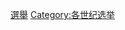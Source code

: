 {{Commons category|21st-century elections}}

[[Category:21世紀政治|選舉]]
[[Category:各世纪选举|Category:各世纪选举]]